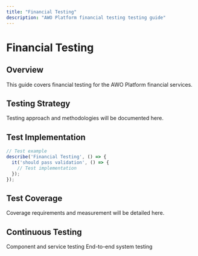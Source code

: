 ```yaml
---
title: "Financial Testing"
description: "AWO Platform financial testing testing guide"
---
```


# Financial Testing

## Overview

<Info>
This guide covers financial testing for the AWO Platform financial services.
</Info>

## Testing Strategy

Testing approach and methodologies will be documented here.

## Test Implementation

```typescript
// Test example
describe('Financial Testing', () => {
  it('should pass validation', () => {
    // Test implementation
  });
});
```

## Test Coverage

Coverage requirements and measurement will be detailed here.

## Continuous Testing

<CardGroup cols={2}>
  <Card title="Unit Testing" href="/testing/unit-testing">
    Component and service testing
  </Card>
  <Card title="Integration Testing" href="/testing/integration-testing">
    End-to-end system testing
  </Card>
</CardGroup>
